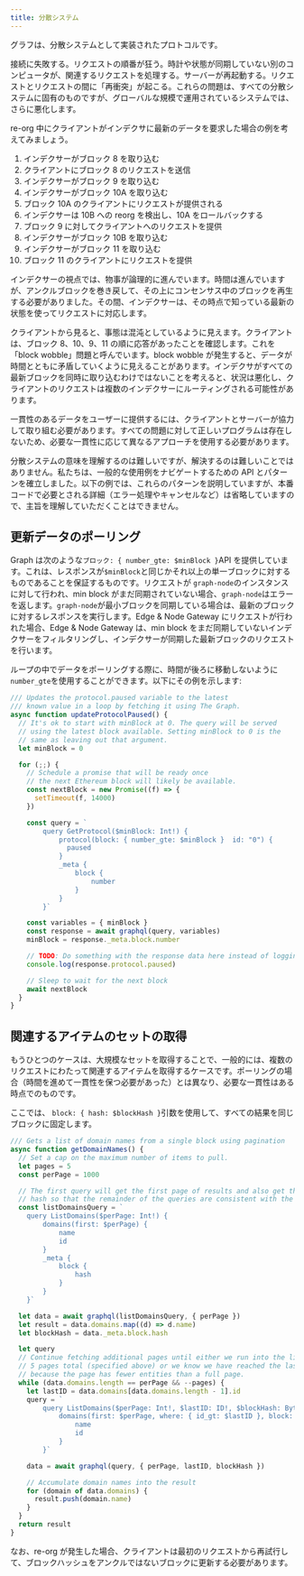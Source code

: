```yaml
---
title: 分散システム
---
```


グラフは、分散システムとして実装されたプロトコルです。

接続に失敗する。リクエストの順番が狂う。時計や状態が同期していない別のコンピュータが、関連するリクエストを処理する。サーバーが再起動する。リクエストとリクエストの間に「再衝突」が起こる。これらの問題は、すべての分散システムに固有のものですが、グローバルな規模で運用されているシステムでは、さらに悪化します。

re-org 中にクライアントがインデクサに最新のデータを要求した場合の例を考えてみましょう。

1. インデクサーがブロック 8 を取り込む
2. クライアントにブロック 8 のリクエストを送信
3. インデクサーがブロック 9 を取り込む
4. インデクサーがブロック 10A を取り込む
5. ブロック 10A のクライアントにリクエストが提供される
6. インデクサーは 10B への reorg を検出し、10A をロールバックする
7. ブロック 9 に対してクライアントへのリクエストを提供
8. インデクサーがブロック 10B を取り込む
9. インデクサーがブロック 11 を取り込む
10. ブロック 11 のクライアントにリクエストを提供

インデクサーの視点では、物事が論理的に進んでいます。時間は進んでいますが、アンクルブロックを巻き戻して、その上にコンセンサス中のブロックを再生する必要がありました。その間、インデクサーは、その時点で知っている最新の状態を使ってリクエストに対応します。

クライアントから見ると、事態は混沌としているように見えます。クライアントは、ブロック 8、10、9、11 の順に応答があったことを確認します。これを「block wobble」問題と呼んでいます。block wobble が発生すると、データが時間とともに矛盾していくように見えることがあります。インデクサがすべての最新ブロックを同時に取り込むわけではないことを考えると、状況は悪化し、クライアントのリクエストは複数のインデクサーにルーティングされる可能性があります。

一貫性のあるデータをユーザーに提供するには、クライアントとサーバーが協力して取り組む必要があります。すべての問題に対して正しいプログラムは存在しないため、必要な一貫性に応じて異なるアプローチを使用する必要があります。

分散システムの意味を理解するのは難しいですが、解決するのは難しいことではありません。私たちは、一般的な使用例をナビゲートするための API とパターンを確立しました。以下の例では、これらのパターンを説明していますが、本番コードで必要とされる詳細（エラー処理やキャンセルなど）は省略していますので、主旨を理解していただくことはできません。

## 更新データのポーリング

Graph は次のような`ブロック: { number_gte: $minBlock }`API を提供しています。これは、レスポンスが`$minBlock`と同じかそれ以上の単一ブロックに対するものであることを保証するものです。リクエストが `graph-node`のインスタンスに対して行われ、min block がまだ同期されていない場合、`graph-node`はエラーを返します。`graph-node`が最小ブロックを同期している場合は、最新のブロックに対するレスポンスを実行します。Edge & Node Gateway にリクエストが行われた場合、Edge & Node Gateway は、min block をまだ同期していないインデクサーをフィルタリングし、インデクサーが同期した最新ブロックのリクエストを行います。

ループの中でデータをポーリングする際に、時間が後ろに移動しないように`number_gte`を使用することができます。以下にその例を示します:

```javascript
/// Updates the protocol.paused variable to the latest
/// known value in a loop by fetching it using The Graph.
async function updateProtocolPaused() {
  // It's ok to start with minBlock at 0. The query will be served
  // using the latest block available. Setting minBlock to 0 is the
  // same as leaving out that argument.
  let minBlock = 0

  for (;;) {
    // Schedule a promise that will be ready once
    // the next Ethereum block will likely be available.
    const nextBlock = new Promise((f) => {
      setTimeout(f, 14000)
    })

    const query = `
        query GetProtocol($minBlock: Int!) {
            protocol(block: { number_gte: $minBlock }  id: "0") {
              paused
            }
            _meta {
                block {
                    number
                }
            }
        }`

    const variables = { minBlock }
    const response = await graphql(query, variables)
    minBlock = response._meta.block.number

    // TODO: Do something with the response data here instead of logging it.
    console.log(response.protocol.paused)

    // Sleep to wait for the next block
    await nextBlock
  }
}
```

## 関連するアイテムのセットの取得

もうひとつのケースは、大規模なセットを取得することで、一般的には、複数のリクエストにわたって関連するアイテムを取得するケースです。ポーリングの場合（時間を進めて一貫性を保つ必要があった）とは異なり、必要な一貫性はある時点でのものです。

ここでは、 `block: { hash: $blockHash }`引数を使用して、すべての結果を同じブロックに固定します。

```javascript
/// Gets a list of domain names from a single block using pagination
async function getDomainNames() {
  // Set a cap on the maximum number of items to pull.
  let pages = 5
  const perPage = 1000

  // The first query will get the first page of results and also get the block
  // hash so that the remainder of the queries are consistent with the first.
  const listDomainsQuery = `
    query ListDomains($perPage: Int!) {
        domains(first: $perPage) {
            name
            id
        }
        _meta {
            block {
                hash
            }
        }
    }`

  let data = await graphql(listDomainsQuery, { perPage })
  let result = data.domains.map((d) => d.name)
  let blockHash = data._meta.block.hash

  let query
  // Continue fetching additional pages until either we run into the limit of
  // 5 pages total (specified above) or we know we have reached the last page
  // because the page has fewer entities than a full page.
  while (data.domains.length == perPage && --pages) {
    let lastID = data.domains[data.domains.length - 1].id
    query = `
        query ListDomains($perPage: Int!, $lastID: ID!, $blockHash: Bytes!) {
            domains(first: $perPage, where: { id_gt: $lastID }, block: { hash: $blockHash }) {
                name
                id
            }
        }`

    data = await graphql(query, { perPage, lastID, blockHash })

    // Accumulate domain names into the result
    for (domain of data.domains) {
      result.push(domain.name)
    }
  }
  return result
}
```

なお、re-org が発生した場合、クライアントは最初のリクエストから再試行して、ブロックハッシュをアンクルではないブロックに更新する必要があります。

